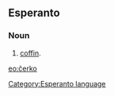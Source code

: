 ==Esperanto==
===Noun===
# [[coffin]].

[[eo:ĉerko]]
[[Category:Esperanto language]]
{{Universala Vortaro}}